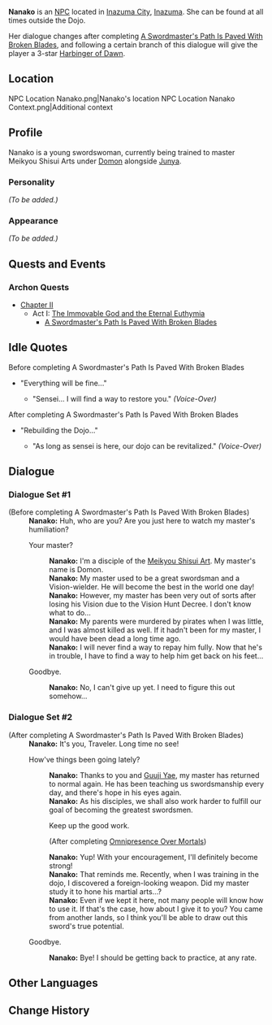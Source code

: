 {{Meta
<!-- Remove this template after adding the missing info -->
|missing_NPC_profile  = yes
}}
{{Character Infobox
|type             = NPC
|image            = NPC Nanako.png
|region           = Inazuma
|dialoguereward   = {{card|Harbinger of Dawn|1}}
}}
'''Nanako''' {{Lang|ja=菜々子}} is an [[NPC]] located in [[Inazuma City]], [[Inazuma]]. She can be found at all times outside the Dojo.

Her dialogue changes after completing [[A Swordmaster's Path Is Paved With Broken Blades]], and following a certain branch of this dialogue will give the player a 3-star [[Harbinger of Dawn]].

==Location==
<gallery hideaddbutton="true" captionalign="center">
NPC Location Nanako.png|Nanako's location
NPC Location Nanako Context.png|Additional context
</gallery>

==Profile==
<!-- detailed story/lore information goes here -->
Nanako is a young swordswoman, currently being trained to master Meikyou Shisui Arts under [[Domon]] alongside [[Junya]].

===Personality===
''(To be added.)''

===Appearance===
''(To be added.)''

==Quests and Events==
===Archon Quests===
* [[Chapter II]]
** Act I: [[The Immovable God and the Eternal Euthymia]]
*** [[A Swordmaster's Path Is Paved With Broken Blades]]

==Idle Quotes==
;Before completing A Swordmaster's Path Is Paved With Broken Blades
* "Everything will be fine..."
** {{A|VO Nanako 01.ogg}} "Sensei... I will find a way to restore you." ''(Voice-Over)''

;After completing A Swordmaster's Path Is Paved With Broken Blades
* "Rebuilding the Dojo..."
** {{A|VO Nanako 02.ogg}} "As long as sensei is here, our dojo can be revitalized." ''(Voice-Over)''

==Dialogue==
===Dialogue Set #1===
{{Dialogue start}}
;(Before completing A Swordmaster's Path Is Paved With Broken Blades)
:'''Nanako:''' Huh, who are you? Are you just here to watch my master's humiliation?
:{{DIcon}} Your master?
::'''Nanako:''' I'm a disciple of the [[Meikyou Shisui Art]]. My master's name is Domon.
::'''Nanako:''' My master used to be a great swordsman and a Vision-wielder. He will become the best in the world one day!
::'''Nanako:''' However, my master has been very out of sorts after losing his Vision due to the Vision Hunt Decree. I don't know what to do...
::'''Nanako:''' My parents were murdered by pirates when I was little, and I was almost killed as well. If it hadn't been for my master, I would have been dead a long time ago.
::'''Nanako:''' I will never find a way to repay him fully. Now that he's in trouble, I have to find a way to help him get back on his feet...
:{{DIcon}} Goodbye.
::'''Nanako:''' No, I can't give up yet. I need to figure this out somehow...
{{Dialogue end}}

===Dialogue Set #2===
{{Dialogue start}}
;(After completing A Swordmaster's Path Is Paved With Broken Blades)
:'''Nanako:''' It's you, Traveler. Long time no see!
:{{DIcon}} How've things been going lately?
::'''Nanako:''' Thanks to you and [[Guuji Yae]], my master has returned to normal again. He has been teaching us swordsmanship every day, and there's hope in his eyes again.
::'''Nanako:''' As his disciples, we shall also work harder to fulfill our goal of becoming the greatest swordsmen.
::{{DIcon|Reward}} Keep up the good work.
::;(After completing [[Omnipresence Over Mortals]]) {{verify}}
<!-- This isn't available immediately after completing "A Swordmaster's Path Is Paved With Broken Blades". It becomes available after completing "Omnipresence Over Mortals". However, the trigger can probably be earlier. -->
:::'''Nanako:''' Yup! With your encouragement, I'll definitely become strong!
:::'''Nanako:''' That reminds me. Recently, when I was training in the dojo, I discovered a foreign-looking weapon. Did my master study it to hone his martial arts...?
:::'''Nanako:''' Even if we kept it here, not many people will know how to use it. If that's the case, how about I give it to you? You came from another lands, so I think you'll be able to draw out this sword's true potential.
::;(Obtain 3-star [[Harbinger of Dawn]] ×1)
:{{DIcon}} Goodbye.
::'''Nanako:''' Bye! I should be getting back to practice, at any rate.
{{Dialogue end}}

==Other Languages==
{{Other Languages
|default_hidden = 1
|en      = Nanako
|zhs     = 菜菜子
|zhs_rm  = Càicàizǐ
|zht     = 菜菜子
|zht_rm  = Càicàizǐ
|ja      = 菜々子
|ja_rm   = Nanako
|ko      = 나나코
|ko_rm   = Nanako
|es      = Nanako
|fr      = Nanako
|ru      = Нанако
|th      = Nanako
|vi      = Nanako
|de      = Nanako
|id      = Nanako
|pt      = Nanako
}}

==Change History==
{{Change History|2.0}}